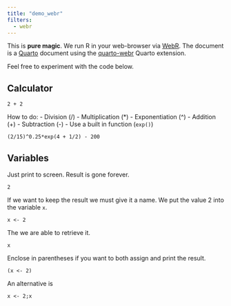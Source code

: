 ```yaml
---
title: "demo_webr"
filters: 
  - webr
---
```


This is **pure magic**. We run R in your web-browser via [WebR](https://docs.r-wasm.org/webr/latest/). The document is a [Quarto](https://quarto.org) document using the [quarto-webr](https://quarto-webr.thecoatlessprofessor.com) Quarto extension.

Feel free to experiment with the code below.

## Calculator

```webr-r
2 + 2
```

How to do:
  - Division (/)
  - Multiplication (*)
  - Exponentiation (^)
  - Addition (+)
  - Subtraction (-)
  - Use a built in function (`exp()`)

```webr-r
(2/15)^0.25*exp(4 + 1/2) - 200
```

## Variables

Just print to screen. Result is gone forever.

```webr-r
2
```

If we want to keep the result we must give it a name. We put the value 2 into the variable `x`.

```webr-r
x <- 2
```

The we are able to retrieve it.

```webr-r
x
```

Enclose in parentheses if you want to both assign and print the result.

```webr-r
(x <- 2)
```

An alternative is

```webr-r
x <- 2;x
```

